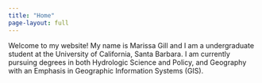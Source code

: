 ```yaml
---
title: "Home"
page-layout: full
---
```



Welcome to my website! My name is Marissa Gill and I am a undergraduate student at the University of California, Santa Barbara. I am currently pursuing degrees in both Hydrologic Science and Policy, and Geography with an Emphasis in Geographic Information Systems (GIS).

